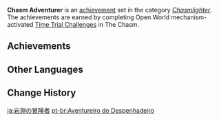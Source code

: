 {{Achievement Set Infobox
|title        = 
|primogems    = {{Achievement/Primogems|Chasm Adventurer}}
|total        = {{Achievement/Total|Chasm Adventurer}}
|category     = Chasmlighter
}}
'''Chasm Adventurer''' is an [[achievement]] set in the category ''[[Chasmlighter]]''. The achievements are earned by completing Open World mechanism-activated [[Time Trial Challenge]]s in The Chasm.

==Achievements==
{{Achievements by Category Table|Chasm Adventurer}}
<!--
==Notes==

==Trivia==
-->
==Other Languages==
{{Other Languages
|en      = Chasm Adventurer
|zhs     = 岩渊的冒险家
|zhs_rm  = Yányuān de Màoxiǎnjiā
|zht     = 岩淵的冒險家
|zht_rm  = Yányuān de Màoxiǎnjiā
|zh_tl   = 
|ja      = 岩淵の冒険者
|ja_rm   = Gan'en no Boukensha
|ja_tl   = 
|ko      = 암연의 모험가
|ko_rm   = Am'yeon-ui Moheomga
|ko_tl   = Adventurer of Chasm
|es      = {{MC|m=Aventurero subterráneo|f=Aventurera subterránea}}
|es_tl   = Subterranean Adventurer {{MC|mf = 1}}
|fr      = Péripéties sur les terres souterraines
|fr_tl   = Adventures on the Underground Lands
|ru      = Искатель приключений в Разломе
|ru_tl   = Adventurer in the Fault
|th      = นักผจญภัยแห่ง Chasm
|th_rm   = Nak Phachon Phai haeng Chasm
|th_tl   = 
|vi      = Nhà Mạo Hiểm Vực Sâu
|vi_tl   = 
|de      = Kluft-Abenteurer
|de_tl   = Chasm Adventurer
|id      = Petualang Pertambangan
|id_tl   = Mine Adventurer
|pt      = Aventureiro do Despenhadeiro
|pt_tl   = 
|tr      = Kanyon Maceracısı
|tr_tl   = 
|it      = Avventure nella Voragine
|it_tl   = 
}}

==Change History==
{{Change History|2.6}}
<!--
==References==
{{Reflist}}
-->

[[ja:岩淵の冒険者]]
[[pt-br:Aventureiro do Despenhadeiro]]
